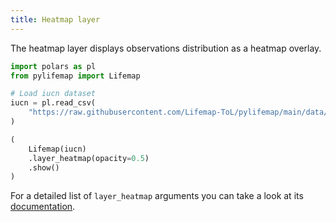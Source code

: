 ```yaml
---
title: Heatmap layer
---
```


The heatmap layer displays observations distribution as a heatmap overlay. 


```python
import polars as pl
from pylifemap import Lifemap

# Load iucn dataset
iucn = pl.read_csv(
    "https://raw.githubusercontent.com/Lifemap-ToL/pylifemap/main/data/iucn.csv"
)

(
    Lifemap(iucn)
    .layer_heatmap(opacity=0.5)
    .show()
)
```

For a detailed list of `layer_heatmap` arguments you can take a look at its [documentation](`~pylifemap.Lifemap.layer_heatmap`).
